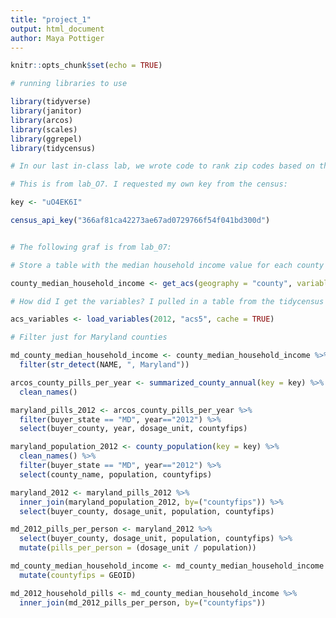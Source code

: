 ```yaml
---
title: "project_1"
output: html_document
author: Maya Pottiger
---
```


```r
knitr::opts_chunk$set(echo = TRUE)
```

```r

# running libraries to use

library(tidyverse)
library(janitor)
library(arcos)
library(scales)
library(ggrepel)
library(tidycensus)

```


```r

# In our last in-class lab, we wrote code to rank zip codes based on the median income in a county and how many pills per person the county received from 2006-2012. At the end of the lab, I ran the data for all of the counties in the country. Right now, I am going to run the data for the individual towns within Anne Arundel County. I've looked at the rankings before, but now I will visualize them.

# This is from lab_O7. I requested my own key from the census: 

key <- "uO4EK6I"

census_api_key("366af81ca42273ae67ad0729766f54f041bd300d")


# The following graf is from lab_07:

# Store a table with the median household income value for each county using the get_acs() function.  ACS is short for American Community Survey, one of two main census products. In the table that's loaded in, the :estimate" is the median household income for that county, averaged over 5 years ending in 2006. 

county_median_household_income <- get_acs(geography = "county", variables = c("B19013_001"), survey="acs5", year = 2012)

# How did I get the variables? I pulled in a table from the tidycensus package that lists all of the thousands of variables available through the census. Load the table below and view it.  Use filters in the R Viewer window to find things you might want to use later. You can also find table and variable numbers at https://data.census.gov/cedsci/.

acs_variables <- load_variables(2012, "acs5", cache = TRUE)

# Filter just for Maryland counties

md_county_median_household_income <- county_median_household_income %>%
  filter(str_detect(NAME, ", Maryland"))


```
```r
arcos_county_pills_per_year <- summarized_county_annual(key = key) %>%
  clean_names()

```

```r

maryland_pills_2012 <- arcos_county_pills_per_year %>%
  filter(buyer_state == "MD", year=="2012") %>%
  select(buyer_county, year, dosage_unit, countyfips)
```

```r
maryland_population_2012 <- county_population(key = key) %>%
  clean_names() %>%
  filter(buyer_state == "MD", year=="2012") %>%
  select(county_name, population, countyfips)

```

```r
maryland_2012 <- maryland_pills_2012 %>%
  inner_join(maryland_population_2012, by=("countyfips")) %>%
  select(buyer_county, dosage_unit, population, countyfips)

```

```r

md_2012_pills_per_person <- maryland_2012 %>%
  select(buyer_county, dosage_unit, population, countyfips) %>%
  mutate(pills_per_person = (dosage_unit / population))

```

```r

md_county_median_household_income <- md_county_median_household_income %>%
  mutate(countyfips = GEOID)

```

```r

md_2012_household_pills <- md_county_median_household_income %>%
  inner_join(md_2012_pills_per_person, by=("countyfips"))

```





